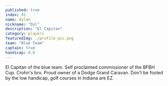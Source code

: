 ```yaml
---
published: true
index: 01
name: dylan
nickname: "Dyl"
description: "El Capitan"
category: players
featuredImg: ./profile-pic.png
team: "Blue Team"
captain: true
handicap: 0.8
---
```


<!-- const { nodes } = allMdx() -->
<!-- <MDXRenderer>{props.pageContext.frontmatter.blog}</MDXRenderer> -->

El Capitan of the blue team. Self proclaimed commissioner of the BFBH Cup. Crohn's bro. Proud owner of a Dodge Grand Caravan. Don't be fooled by the low handicap, golf courses in Indiana are EZ.
